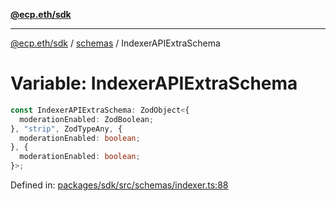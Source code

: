 [**@ecp.eth/sdk**](../../index.mdx)

***

[@ecp.eth/sdk](/sdk-reference/index.mdx) / [schemas](/sdk-reference/schemas/index.mdx) / IndexerAPIExtraSchema

# Variable: IndexerAPIExtraSchema

```ts
const IndexerAPIExtraSchema: ZodObject<{
  moderationEnabled: ZodBoolean;
}, "strip", ZodTypeAny, {
  moderationEnabled: boolean;
}, {
  moderationEnabled: boolean;
}>;
```

Defined in: [packages/sdk/src/schemas/indexer.ts:88](https://github.com/ecp-eth/comments-monorepo/blob/main/packages/sdk/src/schemas/indexer.ts#L88)
